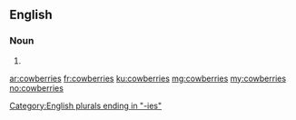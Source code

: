 ==English==

===Noun===
{{head|en|plural}}

# {{plural of|cowberry|lang=en}}

[[Category:English plurals ending in "-ies"]]

[[ar:cowberries]]
[[fr:cowberries]]
[[ku:cowberries]]
[[mg:cowberries]]
[[my:cowberries]]
[[no:cowberries]]